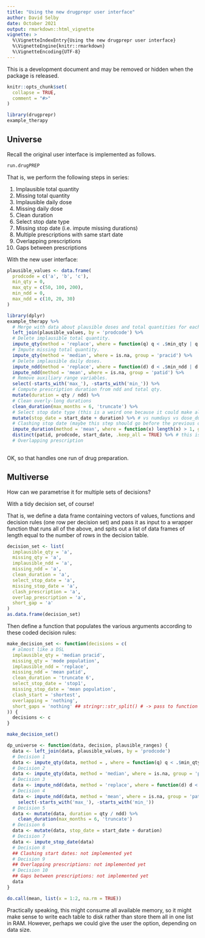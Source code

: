 ```yaml
---
title: "Using the new drugprepr user interface"
author: David Selby
date: October 2021
output: rmarkdown::html_vignette
vignette: >
  %\VignetteIndexEntry{Using the new drugprepr user interface}
  %\VignetteEngine{knitr::rmarkdown}
  %\VignetteEncoding{UTF-8}
---
```


This is a development document and may be removed or hidden when the package is
released.

```r
knitr::opts_chunk$set(
  collapse = TRUE,
  comment = "#>"
)
```

```r
library(drugprepr)
example_therapy
```

## Universe

Recall the original user interface is implemented as follows.

```r
run.drugPREP
```

That is, we perform the following steps in series:

1. Implausible total quantity
2. Missing total quantity
3. Implausible daily dose
4. Missing daily dose
5. Clean duration
6. Select stop date type
7. Missing stop date (i.e. impute missing durations)
8. Multiple prescriptions with same start date
9. Overlapping prescriptions
10. Gaps between prescriptions

With the new user interface:

```r
plausible_values <- data.frame(
  prodcode = c('a', 'b', 'c'),
  min_qty = 0,
  max_qty = c(50, 100, 200),
  min_ndd = 0,
  max_ndd = c(10, 20, 30)
)
```

```r
library(dplyr)
example_therapy %>%
  # Merge with data about plausible doses and total quantities for each drug.
  left_join(plausible_values, by = 'prodcode') %>%
  # Delete implausible total quantity.
  impute_qty(method = 'replace', where = function(q) q < .$min_qty | q > .$max_qty) %>%
  # Impute missing total quantity.
  impute_qty(method = 'median', where = is.na, group = 'pracid') %>%
  # Delete implausible daily doses.
  impute_ndd(method = 'replace', where = function(d) d < .$min_ndd | d > .$max_ndd) %>%
  impute_ndd(method = 'mean', where = is.na, group = 'patid') %>%
  # Remove auxiliary range variables.
  select(-starts_with('max_'), -starts_with('min_')) %>%
  # Compute prescription duration from ndd and total qty.
  mutate(duration = qty / ndd) %>%
  # Clean overly-long durations
  clean_duration(max_months = 6, 'truncate') %>%
  # Select stop date type (this is a weird one because it could make all previous steps redundant?)
  mutate(stop_date = start_date + duration) %>% # vs numdays vs dose_duration(?)
  # Clashing stop date (maybe this step should go before the previous one?)
  impute_duration(method = 'mean', where = function(x) length(x) > 1, group = c('patid', 'start_date')) %>%
  distinct(patid, prodcode, start_date, .keep_all = TRUE) %>% # this is the only time up to this point that nrow varies
  # Overlapping prescription
  
```
OK, so that handles one run of drug preparation.

## Multiverse

How can we parametrise it for multiple sets of decisions?

With a tidy decision set, of course!

That is, we define a data frame containing vectors of values, functions and decision rules (one row per decision set) and pass it as input to a wrapper function that runs all of the above, and spits out a list of data frames of length equal to the number of rows in the decision table.

```r
decision_set <- list(
  implausible_qty = 'a',
  missing_qty = 'a',
  implausible_ndd = 'a',
  missing_ndd = 'a',
  clean_duration = 'a',
  select_stop_date = 'a',
  missing_stop_date = 'a',
  clash_prescription = 'a',
  overlap_prescription = 'a',
  short_gap = 'a'
)
as.data.frame(decision_set)
```

Then define a function that populates the various arguments according to these coded decision rules:

```r
make_decision_set <- function(decisions = c(
  # almost like a DSL
  implausible_qty = 'median pracid',
  missing_qty = 'mode population',
  implausible_ndd = 'replace',
  missing_ndd = 'mean patid',
  clean_duration = 'truncate 6',
  select_stop_date = 'stop1',
  missing_stop_date = 'mean population',
  clash_start = 'shortest',
  overlapping = 'nothing',
  short_gaps = 'nothing' ## stringr::str_split() # -> pass to function that takes list arguments
)) {
  decisions <- c
}

make_decision_set()

dp_universe <- function(data, decision, plausible_ranges) {
  data <- left_join(data, plausible_values, by = 'prodcode')
  # Decision 1
  data <- impute_qty(data, method = , where = function(q) q < .$min_qty | q > .$max_qty)
  # Decision 2
  data <- impute_qty(data, method = 'median', where = is.na, group = 'pracid')
  # Decision 3
  data <- impute_ndd(data, method = 'replace', where = function(d) d < .$min_ndd | d > .$max_ndd)
  # Decision 4
  data <- impute_ndd(data, method = 'mean', where = is.na, group = 'patid') %>%
    select(-starts_with('max_'), -starts_with('min_'))
  # Decision 5
  data <- mutate(data, duration = qty / ndd) %>%
    clean_duration(max_months = 6, 'truncate')
  # Decision 6
  data <- mutate(data, stop_date = start_date + duration)
  # Decision 7
  data <- impute_stop_date(data)
  # Decision 8
  ## Clashing start dates: not implemented yet
  # Decision 9
  ## Overlapping prescriptions: not implemented yet
  # Decision 10
  ## Gaps between prescriptions: not implemented yet
  data
}

do.call(mean, list(x = 1:2, na.rm = TRUE))


```

Practically speaking, this might consume all available memory, so it might make sense to write each table to disk rather than store them all in one list in RAM.
However, perhaps we could give the user the option, depending on data size.


